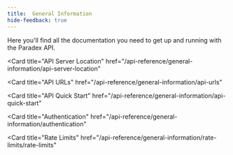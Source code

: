```yaml
---
title:  General Information
hide-feedback: true
---
```


Here you'll find all the documentation you need to get up and running with the Paradex API.

<CardGroup cols={1}>

<Card
  title="API Server Location"
  href="/api-reference/general-information/api-server-location"
>
</Card>

<Card
  title="API URLs"
  href="/api-reference/general-information/api-urls"
>
</Card>

<Card
  title="API Quick Start"
  href="/api-reference/general-information/api-quick-start"
>
</Card>

<Card
  title="Authentication"
  href="/api-reference/general-information/authentication"
>
</Card>

<Card
  title="Rate Limits"
  href="/api-reference/general-information/rate-limits/rate-limits"
>
</Card>

</CardGroup>
